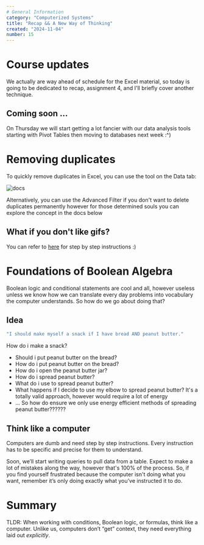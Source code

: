 ```yaml
---
# General Information
category: "Computerized Systems"
title: "Recap && A New Way of Thinking"
created: "2024-11-04"
number: 15
---
```


# Course updates

We actually are way ahead of schedule for the Excel material, so today is going to be dedicated to recap, assignment 4, and I'll briefly cover another technique.

## Coming soon ...

On Thursday we will start getting a lot fancier with our data analysis tools starting with Pivot Tables then moving to databases next week :^)

# Removing duplicates

To quickly remove duplicates in Excel, you can use the tool on the Data tab:

![docs](./assets/remove.gif)

Alternatively, you can use the Advanced Filter if you don't want to delete duplicates permanently however for those determined souls you can explore the concept in the docs below

## What if you don't like gifs?

You can refer to [here](https://www.excel-easy.com/examples/remove-duplicates.html) for step by step instructions :)

# Foundations of Boolean Algebra

Boolean logic and conditional statements are cool and all, however useless unless we know how we can translate every day problems into vocabulary the computer understands. So how do we go about doing that?

## Idea

```cs
"I should make myself a snack if I have bread AND peanut butter."
```

How do i make a snack?

- Should i put peanut butter on the bread?
- How do i put peanut butter on the bread?
- How do i open the peanut butter jar?
- How do i spread peanut butter?
- What do i use to spread peanut butter?
- What happens if I decide to use my elbow to spread peanut butter? It's a totally valid approach, however would require a lot of energy
- ... So how do ensure we only use energy efficient methods of spreading peanut butter??????

## Think like a computer

Computers are dumb and need step by step instructions. Every instruction has to be specific and precise for them to understand.

Soon, we’ll start writing queries to pull data from a table. Expect to make a lot of mistakes along the way, however that's 100% of the process. So, if you find yourself frustrated because the computer isn't doing what you want, remember it’s only doing exactly what you’ve instructed it to do.

# Summary

TLDR: When working with conditions, Boolean logic, or formulas, think like a computer. Unlike us, computers don’t “get” context, they need everything laid out _explicitly_.
